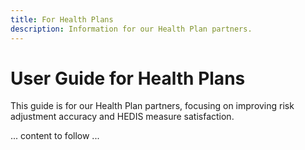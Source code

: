 ```yaml
---
title: For Health Plans
description: Information for our Health Plan partners.
---
```


# User Guide for Health Plans

This guide is for our Health Plan partners, focusing on improving risk adjustment accuracy and HEDIS measure satisfaction.

... content to follow ... 